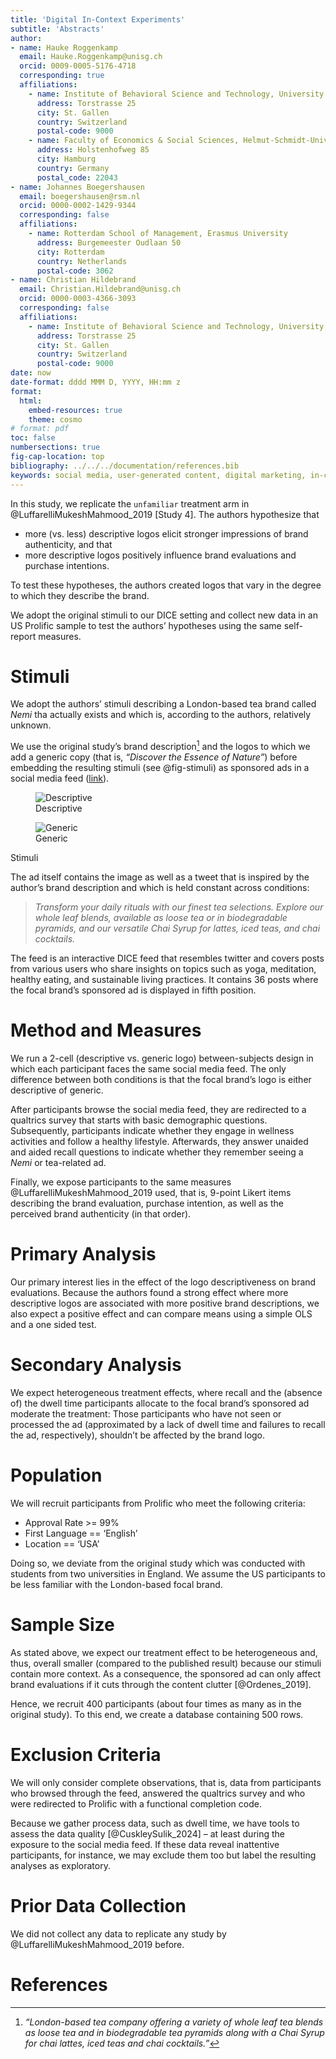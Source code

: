 ```yaml
---
title: 'Digital In-Context Experiments'
subtitle: 'Abstracts'
author:
- name: Hauke Roggenkamp
  email: Hauke.Roggenkamp@unisg.ch
  orcid: 0009-0005-5176-4718
  corresponding: true
  affiliations:
    - name: Institute of Behavioral Science and Technology, University of St. Gallen
      address: Torstrasse 25
      city: St. Gallen
      country: Switzerland
      postal-code: 9000
    - name: Faculty of Economics & Social Sciences, Helmut-Schmidt-University
      address: Holstenhofweg 85
      city: Hamburg
      country: Germany
      postal_code: 22043
- name: Johannes Boegershausen
  email: boegershausen@rsm.nl
  orcid: 0000-0002-1429-9344
  corresponding: false
  affiliations:
    - name: Rotterdam School of Management, Erasmus University 
      address: Burgemeester Oudlaan 50
      city: Rotterdam
      country: Netherlands
      postal-code: 3062
- name: Christian Hildebrand
  email: Christian.Hildebrand@unisg.ch
  orcid: 0000-0003-4366-3093
  corresponding: false
  affiliations:
    - name: Institute of Behavioral Science and Technology, University of St. Gallen
      address: Torstrasse 25
      city: St. Gallen
      country: Switzerland
      postal-code: 9000
date: now
date-format: dddd MMM D, YYYY, HH:mm z
format:
  html:
    embed-resources: true
    theme: cosmo
# format: pdf
toc: false
numbersections: true
fig-cap-location: top
bibliography: ../../../documentation/references.bib
keywords: social media, user-generated content, digital marketing, in-context testing, ecological validity, ecological value, causal inference
---
```


In this study, we replicate the `unfamiliar` treatment arm in @LuffarelliMukeshMahmood_2019 [Study 4]. The authors hypothesize that 

- more (vs. less) descriptive logos elicit stronger impressions of brand authenticity, and that
- more descriptive logos positively influence brand evaluations and purchase intentions.

To test these hypotheses, the authors created logos that vary in the degree to which they describe the brand.

We adopt the original stimuli to our DICE setting and collect new data in an US Prolific sample to test the authors' hypotheses using the same self-report measures. 

# Stimuli

We adopt the authors' stimuli describing a London-based tea brand called _Nemi_ tha actually exists and which is, according to the authors, relatively unknown.

We use the original study's brand description^[ _"London-based tea company offering a variety of whole leaf tea blends as loose tea and in biodegradable tea pyramids along with a Chai Syrup for chai lattes, iced teas and chai cocktails."_] and the logos to which we add a generic copy (that is, _"Discover the Essence of Nature"_) before embedding the resulting stimuli (see @fig-stimuli) as sponsored ads in a social media feed ([link](https://web.archive.org/web/20240506144426/https://ibt-hsg.herokuapp.com/p/2549f1dl/DICE/C_Feed/3)).

::: {#fig-stimuli layout-ncol=2}

![Descriptive](../stimuli/Ad_Explicit.png){#fig-descriptive}

![Generic](../stimuli/Ad_Generic.png){#fig-generic}

Stimuli
:::

The ad itself contains the image as well as a tweet that is inspired by the author's brand description and which is held constant across conditions:

> _Transform your daily rituals with our finest tea selections. Explore our whole leaf blends, available as loose tea or in biodegradable pyramids, and our versatile Chai Syrup for lattes, iced teas, and chai cocktails._

The feed is an interactive DICE feed that resembles twitter and covers posts from various users who share insights on topics such as yoga, meditation, healthy eating, and sustainable living practices. It contains 36 posts where the focal brand's sponsored ad is displayed in fifth position.


# Method and Measures

We run a 2-cell (descriptive vs. generic logo) between-subjects design in which each participant faces the same social media feed. The only difference between both conditions is that the focal brand's logo is either descriptive of generic.

After participants browse the social media feed, they are redirected to a qualtrics survey that starts with basic demographic questions. Subsequently, participants indicate whether they engage in wellness activities and follow a healthy lifestyle. Afterwards, they answer unaided and aided recall questions to indicate whether they remember seeing a _Nemi_ or tea-related ad. 

Finally, we expose participants to the same measures @LuffarelliMukeshMahmood_2019 used, that is, 9-point Likert items describing the brand evaluation, purchase intention, as well as the perceived brand authenticity (in that order).


# Primary Analysis

Our primary interest lies in the effect of the logo descriptiveness on brand evaluations. Because the authors found a strong effect where more descriptive logos are associated with more positive brand descriptions, we also expect a positive effect and can compare means using a simple OLS and a one sided test.

# Secondary Analysis

We expect heterogeneous treatment effects, where recall and the (absence of) the dwell time participants allocate to the focal brand's sponsored ad moderate the treatment: Those participants who have not seen or processed the ad (approximated by a lack of dwell time and failures to recall the ad, respectively), shouldn't be affected by the brand logo.

# Population

We will recruit participants from Prolific who meet the following criteria:

- Approval Rate >= 99%
- First Language == ‘English’
- Location == ‘USA’

Doing so, we deviate from the original study which was conducted with students from two universities in England. We assume the US participants to be less familiar with the London-based focal brand.

# Sample Size 

As stated above, we expect our treatment effect to be heterogeneous and, thus, overall smaller (compared to the published result) because our stimuli contain more context. As a consequence, the sponsored ad can only affect brand evaluations if it cuts through the content clutter [@Ordenes_2019].

Hence, we recruit 400 participants (about four times as many as in the original study). To this end, we create a database containing 500 rows.

# Exclusion Criteria

We will only consider complete observations, that is, data from participants who browsed through the feed, answered the qualtrics survey and who were redirected to Prolific with a functional completion code.

Because we gather process data, such as dwell time, we have tools to assess the data quality [@CuskleySulik_2024] -- at least during the exposure to the social media feed. If these data reveal inattentive participants, for instance, we may exclude them too but label the resulting analyses as exploratory.

# Prior Data Collection

We did not collect any data to replicate any study by @LuffarelliMukeshMahmood_2019 before.

# References
